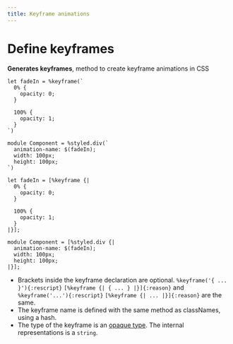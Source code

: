 ```yaml
---
title: Keyframe animations
---
```


# Define keyframes

**Generates keyframes**, method to create keyframe animations in CSS

```rescript
let fadeIn = %keyframe(`
  0% {
    opacity: 0;
  }

  100% {
    opacity: 1;
  }
`)

module Component = %styled.div(`
  animation-name: $(fadeIn);
  width: 100px;
  height: 100px;
`)
```
```reason
let fadeIn = [%keyframe {|
  0% {
    opacity: 0;
  }

  100% {
    opacity: 1;
  }
|}];

module Component = [%styled.div {|
  animation-name: $(fadeIn);
  width: 100px;
  height: 100px;
|}];
```

- Brackets inside the keyframe declaration are optional. `%keyframe('{ ... }'){:rescript}` `[%keyframe {| { ... } |}]{:reason}` and `%keyframe('...'){:rescript}` `[%keyframe {| ... |}]{:reason}`  are the same.
- The keyframe name is defined with the same method as classNames, using a hash.
- The type of the keyframe is an [opaque type](https://reasonml.github.io/docs/en/type#opaque-types). The internal representations is a `string`.
